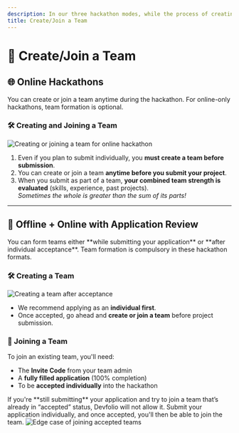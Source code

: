 ```yaml
---
description: In our three hackathon modes, while the process of creating and joining teams remains consistent, their representation on the dashboard differs.
title: Create/Join a Team
---
```


# 🤼 Create/Join a Team

## 🌐 Online Hackathons

<Callout type="info" title="Optional for individuals">
You can create or join a team anytime during the hackathon. For online-only hackathons, team formation is optional.
</Callout>

### 🛠 Creating and Joining a Team

<img src="/assets/ScreenRecording2025-05-20at4.09.05PM-ezgif.com-video-to-gif-converter.gif" alt="Creating or joining a team for online hackathon" />

1. Even if you plan to submit individually, you **must create a team before submission**.
2. You can create or join a team **anytime before you submit your project**.
3. When you submit as part of a team, **your combined team strength is evaluated** (skills, experience, past projects).  
   _Sometimes the whole is greater than the sum of its parts!_

---

## 🏢 Offline + Online with Application Review

<Callout type="info" title="Team formation is mandatory">
You can form teams either **while submitting your application** or **after individual acceptance**. Team formation is compulsory in these hackathon formats.
</Callout>

### 🛠 Creating a Team

<img src="/assets/ScreenRecording2025-06-17at8.50.32AM-ezgif.com-video-to-gif-converter.gif" alt="Creating a team after acceptance" />

- We recommend applying as an **individual first**.
- Once accepted, go ahead and **create or join a team** before project submission.

### 🤝 Joining a Team

To join an existing team, you'll need:
- The **Invite Code** from your team admin
- A **fully filled application** (100% completion)
- To be **accepted individually** into the hackathon

<Callout type="warning" title="Heads up on edge case!">
If you're **still submitting** your application and try to join a team that’s already in “accepted” status, Devfolio will not allow it.  
Submit your application individually, and once accepted, you'll then be able to join the team.
</Callout>

<img src="/assets/image (78).png" alt="Edge case of joining accepted teams" />

